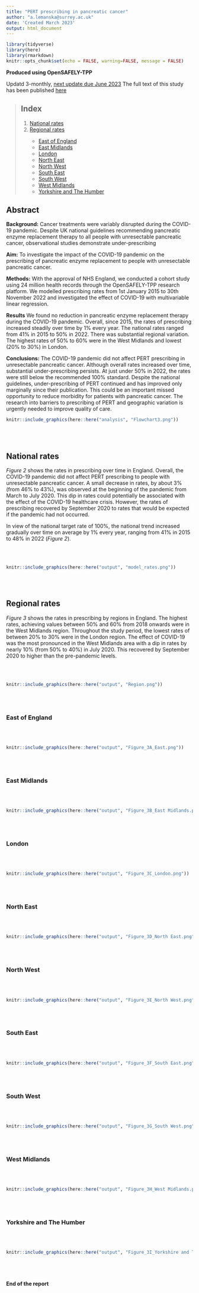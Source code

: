 ```yaml
---
title: "PERT prescribing in pancreatic cancer"
author: "a.lemanska@surrey.ac.uk"
date: 'Created March 2023'
output: html_document
---
```


```r
library(tidyverse)
library(here)
library(rmarkdown)
knitr::opts_chunk$set(echo = FALSE, warning=FALSE, message = FALSE)
```

**Produced using OpenSAFELY-TPP**

Updatd 3-monthly, <span style="text-decoration:underline">next update due June 2023</span>
The full text of this study has been published [here](https://doi.org/10.1101/2022.07.08.22277317)

>## Index
<ol>
    <li> [National rates]</li>
    <li> [Regional rates]</li>
    <ul>
        <li>[East of England]</li>
        <li>[East Midlands]</li>
        <li>[London]</li>
        <li>[North East]</li>
        <li>[North West]</li>
        <li>[South East]</li>
        <li>[South West]</li>
        <li>[West Midlands]</li>
        <li>[Yorkshire and The Humber]</li>
    </ul>
</ol>


## Abstract
**Background:** Cancer treatments were variably disrupted during the COVID-19 pandemic. Despite UK national guidelines recommending pancreatic enzyme replacement therapy to all people with unresectable pancreatic cancer, observational studies demonstrate under-prescribing

<b>Aim:</b> To investigate the impact of the COVID-19 pandemic on the prescribing of pancreatic enzyme replacement to people with unresectable pancreatic cancer.

**Methods:** With the approval of NHS England, we conducted a cohort study using 24 million health records through the OpenSAFELY-TPP research platform. We modelled prescribing rates from 1st January 2015 to 30th November 2022 and investigated the effect of COVID-19 with multivariable linear regression.

**Results** We found no reduction in pancreatic enzyme replacement therapy during the COVID-19 pandemic. Overall, since 2015, the rates of prescribing increased steadily over time by 1% every year. The national rates ranged from 41% in 2015 to 50% in 2022. There was substantial regional variation. The highest rates of 50% to 60% were in the West Midlands and lowest (20% to 30%) in London.

**Conclusions:** 
The COVID-19 pandemic did not affect PERT prescribing in unresectable pancreatic cancer. Although overall rates increased over time, substantial under-prescribing persists. At just under 50% in 2022, the rates were still below the recommended 100% standard. Despite the national guidelines, under-prescribing of PERT continued and has improved only marginally since their publication. This could be an important missed opportunity to reduce morbidity for patients with pancreatic cancer. The research into barriers to prescribing of PERT and geographic variation is urgently needed to improve quality of care.
```r
knitr::include_graphics(here::here("analysis", "Flowchart3.png"))
```

<br/><br/>

## National rates
_Figure 2_ shows the rates in prescribing over time in England. Overall, the COVID-19 pandemic did not affect PERT prescribing to people with unresectable pancreatic cancer. A small decrease in rates, by about 3% (from 46% to 43%), was observed at the beginning of the pandemic from March to July 2020. This dip in rates could potentially be associated with the effect of the COVID-19 healthcare crisis. However, the rates of prescribing recovered by September 2020 to rates that would be expected if the pandemic had not occurred. 

In view of the national target rate of 100%, the national trend increased gradually over time on average by 1% every year, ranging from 41% in 2015 to 48% in 2022 (_Figure 2_). 

<br/><br/>

```r
knitr::include_graphics(here::here("output", "model_rates.png"))
```

<br/><br/>

## Regional rates
_Figure 3_ shows the rates in prescribing by regions in England. The highest rates, achieving values between 50% and 60% from 2018 onwards were in the West Midlands region. Throughout the study period, the lowest rates of between 20% to 30% were in the London region. The effect of COVID-19 was the most pronounced in the West Midlands area with a dip in rates by nearly 10% (from 50% to 40%) in July 2020. This recovered by September 2020 to higher than the pre-pandemic levels. 

<br/><br/>

```r
knitr::include_graphics(here::here("output", "Region.png"))
```

<br/><br/>

### East of England

<br/><br/>

```r
knitr::include_graphics(here::here("output", "Figure_3A_East.png"))
```

<br/><br/>

### East Midlands

<br/><br/>

```r
knitr::include_graphics(here::here("output", "Figure_3B_East Midlands.png"))
```

<br/><br/>

### London

<br/><br/>

```r
knitr::include_graphics(here::here("output", "Figure_3C_London.png"))
```

<br/><br/>

### North East

<br/><br/>

```r
knitr::include_graphics(here::here("output", "Figure_3D_North East.png"))
```

<br/><br/>

### North West

<br/><br/>

```r
knitr::include_graphics(here::here("output", "Figure_3E_North West.png"))
```

<br/><br/>

### South East

<br/><br/>

```r
knitr::include_graphics(here::here("output", "Figure_3F_South East.png"))
```

<br/><br/>

### South West

<br/><br/>

```r
knitr::include_graphics(here::here("output", "Figure_3G_South West.png"))
```

<br/><br/>

### West Midlands

<br/><br/>

```r
knitr::include_graphics(here::here("output", "Figure_3H_West Midlands.png"))
```

<br/><br/>

### Yorkshire and The Humber

<br/><br/>

```r
knitr::include_graphics(here::here("output", "Figure_3I_Yorkshire and The Humber.png"))
```

<br/><br/>

#### End of the report

<br/><br/>
<br/><br/>

